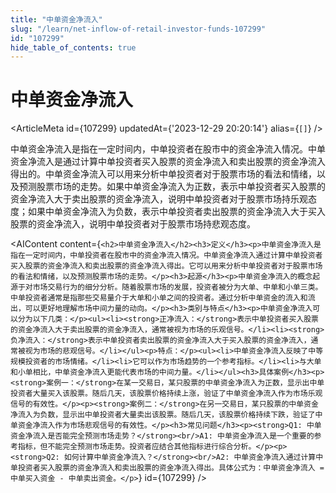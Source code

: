 ```yaml
---
title: "中单资金净流入"
slug: "/learn/net-inflow-of-retail-investor-funds-107299"
id: "107299"
hide_table_of_contents: true
---
```



# 中单资金净流入

<ArticleMeta id={107299} updatedAt={'2023-12-29 20:20:14'} alias={`[]`} />
<div className='border-solid border-b border-t-0 my-4 border-[var(--ifm-color-gray-300)]' />

中单资金净流入是指在一定时间内，中单投资者在股市中的资金净流入情况。中单资金净流入是通过计算中单投资者买入股票的资金净流入和卖出股票的资金净流入得出的。中单资金净流入可以用来分析中单投资者对于股票市场的看法和情绪，以及预测股票市场的走势。如果中单资金净流入为正数，表示中单投资者买入股票的资金净流入大于卖出股票的资金净流入，说明中单投资者对于股票市场持乐观态度；如果中单资金净流入为负数，表示中单投资者卖出股票的资金净流入大于买入股票的资金净流入，说明中单投资者对于股票市场持悲观态度。

<AIContent content={`<h2>中单资金净流入</h2><h3>定义</h3><p>中单资金净流入是指在一定时间内，中单投资者在股市中的资金净流入情况。中单资金净流入通过计算中单投资者买入股票的资金净流入和卖出股票的资金净流入得出。它可以用来分析中单投资者对于股票市场的看法和情绪，以及预测股票市场的走势。</p><h3>起源</h3><p>中单资金净流入的概念起源于对市场交易行为的细分分析。随着股票市场的发展，投资者被分为大单、中单和小单三类。中单投资者通常是指那些交易量介于大单和小单之间的投资者。通过分析中单资金的流入和流出，可以更好地理解市场中间力量的动向。</p><h3>类别与特点</h3><p>中单资金净流入可以分为以下几类：</p><ul><li><strong>正净流入：</strong>表示中单投资者买入股票的资金净流入大于卖出股票的资金净流入，通常被视为市场的乐观信号。</li><li><strong>负净流入：</strong>表示中单投资者卖出股票的资金净流入大于买入股票的资金净流入，通常被视为市场的悲观信号。</li></ul><p>特点：</p><ul><li>中单资金净流入反映了中等规模投资者的市场情绪。</li><li>它可以作为市场趋势的一个参考指标。</li><li>与大单和小单相比，中单资金净流入更能代表市场的中间力量。</li></ul><h3>具体案例</h3><p><strong>案例一：</strong>在某一交易日，某只股票的中单资金净流入为正数，显示出中单投资者大量买入该股票。随后几天，该股票价格持续上涨，验证了中单资金净流入作为市场乐观信号的有效性。</p><p><strong>案例二：</strong>在另一交易日，某只股票的中单资金净流入为负数，显示出中单投资者大量卖出该股票。随后几天，该股票价格持续下跌，验证了中单资金净流入作为市场悲观信号的有效性。</p><h3>常见问题</h3><p><strong>Q1: 中单资金净流入是否能完全预测市场走势？</strong><br/>A1: 中单资金净流入是一个重要的参考指标，但不能完全预测市场走势。投资者应结合其他指标进行综合分析。</p><p><strong>Q2: 如何计算中单资金净流入？</strong><br/>A2: 中单资金净流入通过计算中单投资者买入股票的资金净流入和卖出股票的资金净流入得出。具体公式为：中单资金净流入 = 中单买入资金 - 中单卖出资金。</p>`} id={107299} />
